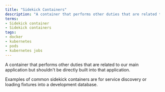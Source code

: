 ```yaml
---
title: "Sidekick Containers"
description: "A container that performs other duties that are related to our main application but shouldn't be directly built into that application."
terms:
- Sidekick container
- Sidekick containers
tags:
- docker
- kubernetes
- pods
- kubernetes jobs
---
```

A container that performs other duties that are related to our main application but shouldn't be directly built into that application.

Examples of common sidekick containers are for service discovery or loading fixtures into a development database.
